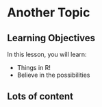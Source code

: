 # Another Topic

## Learning Objectives

In this lesson, you will learn:

-   Things in R!
-   Believe in the possibilities

## Lots of content
